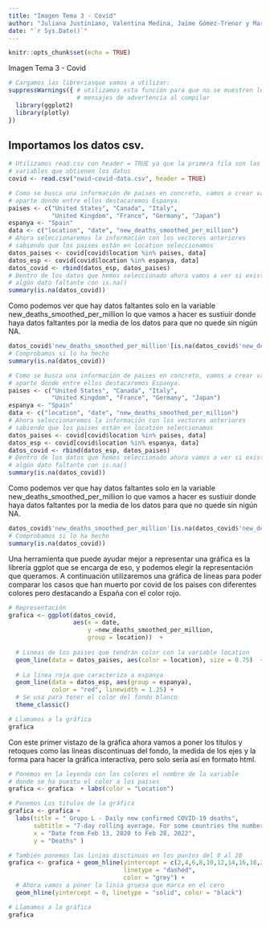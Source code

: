 ```yaml
---
title: "Imagen Tema 3 - Covid"
author: "Juliana Justiniano, Valentina Medina, Jaime Gómez-Trenor y Mara Ferrús"
date: "`r Sys.Date()`"
---
```

```r
knitr::opts_chunk$set(echo = TRUE)
```
Imagen Tema 3 - Covid
```r
# Cargamos las libreriasque vamos a utilizar:
suppressWarnings({ # utilizamos esta función para que no se muestren los 
                   # mensajes de advertencia al compilar
  library(ggplot2)
  library(plotly)
})
```
## Importamos los datos csv.
```r
# Utilizamos read.csv con header = TRUE ya que la primera fila son las
# variables que obtienen los datos
covid <- read.csv("owid-covid-data.csv", header = TRUE)
```
```r
# Como se busca una información de paises en concreto, vamos a crear variables 
# aparte donde entre ellos destacaremos Espanya.
paises <- c("United States", "Canada", "Italy",            
            "United Kingdom", "France", "Germany", "Japan")
espanya <- "Spain"
data <- c("location", "date", "new_deaths_smoothed_per_million")
# Ahora seleccionaremos la información con los vectores anteriores
# sabiendo que los paises están en location seleccionamos
datos_paises <- covid[covid$location %in% paises, data]
datos_esp <- covid[covid$location %in% espanya, data]
datos_covid <- rbind(datos_esp, datos_paises)
# Dentro de los datos que hemos seleccionado ahora vamos a ver si existe 
# algún dato faltante con is.na()
summary(is.na(datos_covid))
```
Como podemos ver que hay datos faltantes solo en la variable new_deaths_smoothed_per_million lo que vamos a hacer es sustiuir donde haya datos faltantes por la media de los datos para que no quede sin nigún NA.
```r
datos_covid$'new_deaths_smoothed_per_million'[is.na(datos_covid$'new_deaths_smoothed_per_million')] <- mean(datos_covid$'new_deaths_smoothed_per_million', na.rm = TRUE)
# Comprobamos si lo ha hecho
summary(is.na(datos_covid))
```

```r
# Como se busca una información de paises en concreto, vamos a crear variables 
# aparte donde entre ellos destacaremos Espanya.
paises <- c("United States", "Canada", "Italy",            
            "United Kingdom", "France", "Germany", "Japan")
espanya <- "Spain"
data <- c("location", "date", "new_deaths_smoothed_per_million")
# Ahora seleccionaremos la información con los vectores anteriores
# sabiendo que los paises están en location seleccionamos
datos_paises <- covid[covid$location %in% paises, data]
datos_esp <- covid[covid$location %in% espanya, data]
datos_covid <- rbind(datos_esp, datos_paises)
# Dentro de los datos que hemos seleccionado ahora vamos a ver si existe 
# algún dato faltante con is.na()
summary(is.na(datos_covid))
```
Como podemos ver que hay datos faltantes solo en la variable new_deaths_smoothed_per_million lo que vamos a hacer es sustiuir donde haya datos faltantes por la media de los datos para que no quede sin nigún NA.
```r
datos_covid$'new_deaths_smoothed_per_million'[is.na(datos_covid$'new_deaths_smoothed_per_million')] <- mean(datos_covid$'new_deaths_smoothed_per_million', na.rm = TRUE)
# Comprobamos si lo ha hecho
summary(is.na(datos_covid))
```

Una herramienta que puede ayudar mejor a representar una gráfica es la librería ggplot que se encarga de eso, y podemos elegir la representación que queramos. A continuación utilizaremos una gráfica de líneas para poder comparar los casos que han muerto por covid de los paises con diferentes colores pero destacando a España con el color rojo.

```r
# Representación
grafica <- ggplot(datos_covid,
                  aes(x = date,
                      y =new_deaths_smoothed_per_million,
                      group = location))  +
  
  # Lineas de los paises que tendrán color con la variable location 
  geom_line(data = datos_paises, aes(color = location), size = 0.75)  +
  
  # La línea roja que caracteriza a espanya
  geom_line(data = datos_esp, aes(group = espanya),
            color = "red", linewidth = 1.25) +
  # Se usa para tener el color del fondo blanco 
  theme_classic()

# Llamamos a la gráfica
grafica
```

Con este primer vistazo de la gráfica ahora vamos a poner los titulos y retoques como las líneas discontinuas del fondo, la medida de los ejes y la forma para hacer la gráfica interactiva, pero solo sería así en formato html.

```r
# Ponemos en la leyenda con los colores el nombre de la variable
# donde se ha puesto el color a los paises
grafica <- grafica  + labs(color = "Location")

# Ponemos Los titulos de la gráfica
grafica <- grafica + 
  labs(title = " Grupo L - Daily new confirmed COVID-19 deaths",
       subtitle = "7-day rolling average. For some countries the number of confirmed deaths is much lower \nthan the true number of deaths.This is because of limited testing and challenges in the \nattribution of the cause of death.",
       x = "Date from Feb 13, 2020 to Feb 28, 2022",
       y = "Deaths" )

# También ponemos las linias disctinuas en los puntos del 0 al 20
grafica <- grafica + geom_hline(yintercept = c(2,4,6,8,10,12,14,16,18,20),
                                linetype = "dashed",
                                color = "grey") +
  # Ahora vamos a poner la linia gruesa que marca en el cero
  geom_hline(yintercept = 0, linetype = "solid", color = "black")

# Llamamos a la gráfica
grafica
```
